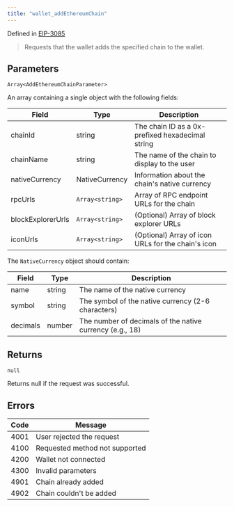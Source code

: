 ```yaml
---
title: "wallet_addEthereumChain"
---
```



Defined in [EIP-3085](https://eips.ethereum.org/EIPS/eip-3085)

> Requests that the wallet adds the specified chain to the wallet.

## Parameters

`Array<AddEthereumChainParameter>`

An array containing a single object with the following fields:

| Field             | Type            | Description                                        |
| ----------------- | --------------- | -------------------------------------------------- |
| chainId           | string          | The chain ID as a 0x-prefixed hexadecimal string   |
| chainName         | string          | The name of the chain to display to the user       |
| nativeCurrency    | NativeCurrency  | Information about the chain's native currency      |
| rpcUrls           | `Array<string>` | Array of RPC endpoint URLs for the chain           |
| blockExplorerUrls | `Array<string>` | (Optional) Array of block explorer URLs            |
| iconUrls          | `Array<string>` | (Optional) Array of icon URLs for the chain's icon |

The `NativeCurrency` object should contain:

| Field    | Type   | Description                                              |
| -------- | ------ | -------------------------------------------------------- |
| name     | string | The name of the native currency                          |
| symbol   | string | The symbol of the native currency (2-6 characters)       |
| decimals | number | The number of decimals of the native currency (e.g., 18) |

## Returns

`null`

Returns null if the request was successful.

## Errors

| Code | Message                        |
| ---- | ------------------------------ |
| 4001 | User rejected the request      |
| 4100 | Requested method not supported |
| 4200 | Wallet not connected           |
| 4300 | Invalid parameters             |
| 4901 | Chain already added            |
| 4902 | Chain couldn't be added        |
